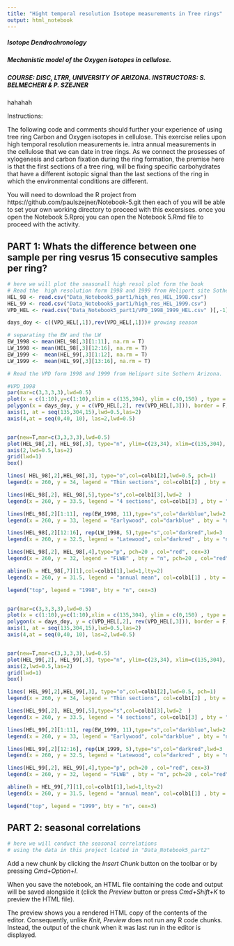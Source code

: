 ```yaml
---
title: "Hight temporal resolution Isotope measurements in Tree rings"
output: html_notebook
---
```

#####  Isotope Dendrochronology
#####  Mechanistic model of the Oxygen isotopes in cellulose.
#####  COURSE: DISC, LTRR, UNIVERSITY OF ARIZONA. INSTRUCTORS: S. BELMECHERI & P. SZEJNER

hahahah 

Instructions:

The following code and comments should further your experience of using tree ring Carbon and Oxygen isotopes in cellulose. This exercise relies upon high temporal resolution measurements ie. intra annual measurements in the cellulose that we can date in tree rings. As we connect the prosesses of xylogenesis and carbon fixation during the ring formation, the premise here is that the first sections of a tree ring, will be fixing specific carbohydrates that have a different isotopic signal than the last sections of the ring in which the environmental conditions are different.

You will need to download the R project from https://github.com/paulszejner/Notebook-5.git 
then each of you will be able to set your own working directory to proceed with this excersises. once you open the Notebook 5.Rproj  you can open  the Notebook 5.Rmd file to proceed with the activity.



## PART 1: Whats the difference between one sample per ring vesrus 15 consecutive samples per ring?

```r
# here we will plot the seasonall high resol plot form the book
# Read the  high resolution form 1998 and 1999 from Heliport site Sothern Arizona.
HEL_98 <- read.csv("Data_Notebook5_part1/high_res_HEL_1998.csv") 
HEL_99 <- read.csv("Data_Notebook5_part1/high_res_HEL_1999.csv")
VPD_HEL <- read.csv("Data_Notebook5_part1/VPD_1998_1999_HEL.csv" )[,-1]

days_doy <- c((VPD_HEL[,1]),rev(VPD_HEL[,1]))# growing season 

# separating the EW and the LW
EW_1998 <- mean(HEL_98[,3][1:11], na.rm = T)
LW_1998 <- mean(HEL_98[,3][12:16], na.rm = T)
EW_1999 <-  mean(HEL_99[,3][1:12], na.rm = T)
LW_1999 <-  mean(HEL_99[,3][13:16], na.rm = T)

# Read the VPD form 1998 and 1999 from Heliport site Sothern Arizona.
```


```r
#VPD_1998
par(mar=c(3,3,3,3),lwd=0.5)
plot(x = c(1:10),y=c(1:10),xlim = c(135,304), ylim = c(0,150) , type = "n", axes = F, xlab = "", ylab = "")
polygon(x = days_doy, y = c(VPD_HEL[,2], rev(VPD_HEL[,3])), border = F, col = rgb(0.2,0.3,0.4,0.6))
axis(1, at = seq(135,304,15),lwd=0.5,las=2)
axis(4,at = seq(0,40, 10), las=2,lwd=0.5)


par(new=T,mar=c(3,3,3,3),lwd=0.5)
plot(HEL_98[,2], HEL_98[,3], type="n", ylim=c(23,34), xlim=c(135,304), axes=F)
axis(2,lwd=0.5,las=2)
grid(lwd=1)
box()

lines( HEL_98[,2],HEL_98[,3], type="o",col=colb1[2],lwd=0.5, pch=1)
legend(x = 260, y = 34, legend = "Thin sections", col=colb1[2] , bty = "n",lwd=1,lty=1,pch = 1)

lines(HEL_98[,2], HEL_98[,5],type="s",col=colb1[3],lwd=2  )
legend(x = 260, y = 33.5, legend = "4 sections", col=colb1[3] , bty = "n",lwd=1)

lines(HEL_98[,2][1:11], rep(EW_1998, 11),type="s",col="darkblue",lwd=2  )#EW
legend(x = 260, y = 33, legend = "Earlywood", col="darkblue" , bty = "n",lwd=2)

lines(HEL_98[,2][12:16], rep(LW_1998, 5),type="s",col="darkred",lwd=3  )#LW
legend(x = 260, y = 32.5, legend = "Latewood", col="darkred" , bty = "n",lwd=3)

lines(HEL_98[,2], HEL_98[,4],type="p", pch=20 , col="red", cex=3)
legend(x = 260, y = 32, legend = "FLWB" , bty = "n", pch=20 , col="red",pt.cex = 3)

abline(h = HEL_98[,7][1],col=colb1[1],lwd=1,lty=2)
legend(x = 260, y = 31.5, legend = "annual mean", col=colb1[1] , bty = "n",lwd=1,lty=2)

legend("top", legend = "1998", bty = "n", cex=3)



```


```r


par(mar=c(3,3,3,3),lwd=0.5)
plot(x = c(1:10),y=c(1:10),xlim = c(135,304), ylim = c(0,150) , type = "n", axes = F, xlab = "", ylab = "")
polygon(x = days_doy, y = c(VPD_HEL[,2], rev(VPD_HEL[,3])), border = F, col = rgb(0.2,0.3,0.4,0.6))
axis(1, at = seq(135,304,15),lwd=0.5,las=2)
axis(4,at = seq(0,40, 10), las=2,lwd=0.5)


par(new=T,mar=c(3,3,3,3),lwd=0.5)
plot(HEL_99[,2], HEL_99[,3], type="n", ylim=c(23,34), xlim=c(135,304), axes=F)
axis(2,lwd=0.5,las=2)
grid(lwd=1)
box()

lines( HEL_99[,2],HEL_99[,3], type="o",col=colb1[2],lwd=0.5, pch=1)
legend(x = 260, y = 34, legend = "Thin sections", col=colb1[2] , bty = "n",lwd=1,lty=1,pch = 1)

lines(HEL_99[,2], HEL_99[,5],type="s",col=colb1[3],lwd=2  )
legend(x = 260, y = 33.5, legend = "4 sections", col=colb1[3] , bty = "n",lwd=1)

lines(HEL_99[,2][1:11], rep(EW_1999, 11),type="s",col="darkblue",lwd=2  )#EW
legend(x = 260, y = 33, legend = "Earlywood", col="darkblue" , bty = "n",lwd=2)

lines(HEL_99[,2][12:16], rep(LW_1999, 5),type="s",col="darkred",lwd=3  )#LW
legend(x = 260, y = 32.5, legend = "Latewood", col="darkred" , bty = "n",lwd=3)

lines(HEL_99[,2], HEL_99[,4],type="p", pch=20 , col="red", cex=3)
legend(x = 260, y = 32, legend = "FLWB" , bty = "n", pch=20 , col="red",pt.cex = 3)

abline(h = HEL_99[,7][1],col=colb1[1],lwd=1,lty=2)
legend(x = 260, y = 31.5, legend = "annual mean", col=colb1[1] , bty = "n",lwd=1,lty=2)

legend("top", legend = "1999", bty = "n", cex=3)


```


## PART 2: seasonal correlations
```r
# here we will conduct the seasonal correlations
# using the data in this project lcated in "Data_Notebook5_part2"


```



Add a new chunk by clicking the *Insert Chunk* button on the toolbar or by pressing *Cmd+Option+I*.

When you save the notebook, an HTML file containing the code and output will be saved alongside it (click the *Preview* button or press *Cmd+Shift+K* to preview the HTML file). 

The preview shows you a rendered HTML copy of the contents of the editor. Consequently, unlike *Knit*, *Preview* does not run any R code chunks. Instead, the output of the chunk when it was last run in the editor is displayed.
